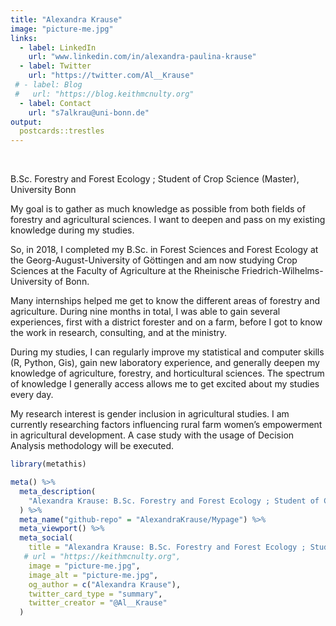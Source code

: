 ```yaml
---
title: "Alexandra Krause"
image: "picture-me.jpg"
links:
  - label: LinkedIn
    url: "www.linkedin.com/in/alexandra-paulina-krause"
  - label: Twitter
    url: "https://twitter.com/Al__Krause"
 # - label: Blog
 #   url: "https://blog.keithmcnulty.org"
  - label: Contact
    url: "s7alkrau@uni-bonn.de"
output:
  postcards::trestles
---
```


<br>

B.Sc. Forestry and Forest Ecology ; Student of Crop Science (Master), University Bonn

My goal is to gather as much knowledge as possible from both fields of forestry and agricultural sciences. I want to deepen and pass on my existing knowledge during my studies.

So, in 2018, I completed my B.Sc. in Forest Sciences and Forest Ecology at the Georg-August-University of Göttingen and am now studying Crop Sciences at the Faculty of Agriculture at the Rheinische Friedrich-Wilhelms-University of Bonn. 

Many internships helped me get to know the different areas of forestry and agriculture. During nine months in total, I was able to gain several experiences, first with a district forester and on a farm, before I got to know the work in research, consulting, and at the ministry.

During my studies, I can regularly improve my statistical and computer skills (R, Python, Gis), gain new laboratory experience, and generally deepen my knowledge of agriculture, forestry, and horticultural sciences. The spectrum of knowledge I generally access allows me to get excited about my studies every day.

My research interest is gender inclusion in agricultural studies. I am currently researching factors influencing rural farm women’s empowerment in agricultural development. A case study with the usage of Decision Analysis methodology will be executed.

```r
library(metathis)

meta() %>%
  meta_description(
    "Alexandra Krause: B.Sc. Forestry and Forest Ecology ; Student of Crop Science (Master), University Bonn"
  ) %>% 
  meta_name("github-repo" = "AlexandraKrause/Mypage") %>% 
  meta_viewport() %>% 
  meta_social(
    title = "Alexandra Krause: B.Sc. Forestry and Forest Ecology ; Student of Crop Science (Master), University Bonn",
   # url = "https://keithmcnulty.org",
    image = "picture-me.jpg",
    image_alt = "picture-me.jpg",
    og_author = c("Alexandra Krause"),
    twitter_card_type = "summary",
    twitter_creator = "@Al__Krause"
  )
```
